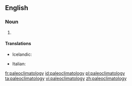 ==English==

===Noun===
{{wikipedia}}
{{en-noun|-}}

# {{alternate form of|palaeoclimatology}}

====Translations====
{{trans-top|study of historical climate}}
* Icelandic: {{t|is|fornveðurfræði|f}}
{{trans-mid}}
* Italian: {{t-|it|paleoclimatologia|f}}
{{trans-bottom}}

[[fr:paleoclimatology]]
[[id:paleoclimatology]]
[[pl:paleoclimatology]]
[[ta:paleoclimatology]]
[[vi:paleoclimatology]]
[[zh:paleoclimatology]]